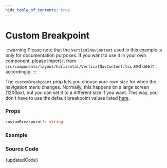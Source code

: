 ```yaml
---
hide_table_of_contents: true
---
```



# Custom Breakpoint


:::warning
Please note that the `VerticalNavContent` used in this example is only for documentation purposes. If you want to use it in your own component, please import it from `src/components/layout/horizontal/VerticalNavContent.tsx` and use it accordingly.
:::

The `customBreakpoint` prop lets you choose your own size for when the navigation menu changes. Normally, this happens on a large screen (1200px), but you can set it to a different size if you want. This way, you don't have to use the default breakpoint values listed [here](/docs/menu-examples/horizontal-examples/horizontal-nav/breakpoint).

### Props

```ts noCopy
customBreakpoint?: string
```

### Example

<BrowserWindow url='/horizontal-menu/horizontal-nav/custom-breakpoint'>
  <Provider>
    <CustomBreakpoint />
  </Provider>
</BrowserWindow>

### Source Code

<TsToJsCodeSnippet>{updatedCode}</TsToJsCodeSnippet>
